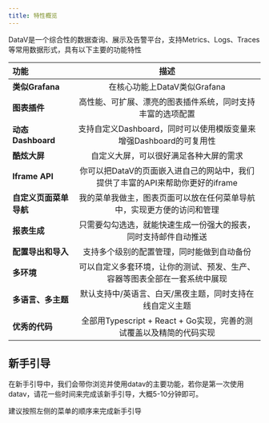```yaml
---
title: 特性概览
---
```



DataV是一个综合性的数据查询、展示及告警平台，支持Metrics、Logs、Traces等常用数据形式，具有以下主要的功能特性

| 功能  |  描述  |
|:------|:------------:|
| **类似Grafana** | 在核心功能上DataV类似Grafana | 
| **图表插件** | 高性能、可扩展、漂亮的图表插件系统，同时支持丰富的选项配置 | 
| **动态Dashboard** | 支持自定义Dashboard，同时可以使用模版变量来增强Dashboard的可复用性|
| **酷炫大屏** |  自定义大屏，可以很好满足各种大屏的需求 | 
| **Iframe API** | 你可以把DataV的页面嵌入进自己的网站中，我们提供了丰富的API来帮助你更好的iframe |
| **自定义页面菜单导航** | 我的菜单我做主，图表页面可以放在任何菜单导航中，实现更方便的访问和管理 | 
| **报表生成** | 只需要勾勾选选，就能快速生成一份强大的报表，同时支持邮件自动推送 | 
| **配置导出和导入** | 支持多个级别的配置管理，同时能做到自动备份 | 
| **多环境** | 可以自定义多套环境，让你的测试、预发、生产、容器等图表全部在一套系统中展现 | 
|**多语言、多主题**|默认支持中/英语言、白天/黑夜主题，同时支持在线自定义主题|
| **优秀的代码**|全部用Typescript + React + Go实现，完善的测试覆盖以及精简的代码实现|


## 新手引导
在新手引导中，我们会带你浏览并使用datav的主要功能，若你是第一次使用datav，请花一些时间来完成该新手引导，大概5-10分钟即可。

<TipCompat>建议按照左侧的菜单的顺序来完成新手引导</TipCompat>
